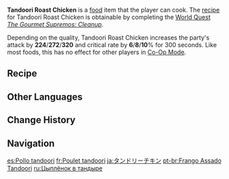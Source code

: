 {{Food Infobox
|id              = 108428
|description     = A signature chicken dish of Sumeru.
|desc_suspicious = Baked in high heat, the chicken has become dry and wooden. The overabundance of seasonings has covered the original scent of the ingredients. Even someone who likes jerky will need a bottle of water to help swallow the meat.
|desc_basic      = The chicken was first marinated with red spices, and then roasted in a tandoor. The process of making this Sumeru classic does not involve any fancy skills, and the use of such a humble clay oven might be surprising to some. In Sumeru, a tandoor to a veteran chef is as important as a trusty sword to an adventurer.
|desc_delicious  = The vibrant flames have locked the umami inside the chicken’s reddened skin. Once it slips into your mouth, the rich flavor will awaken your every taste bud. The chicken and spices seem to have performed a mysterious Sumeru dance on the tip of your tongue, evoking the image of a festive banquet…
|type            = ATK-Boosting Dishes
|effect          = Increases all party members' ATK by (var1) and CRIT Rate by (var2)% for 300s.
|eff_suspicious1 = 224
|effectType      = ATK Up
|eff_att1        = ATK
|eff_att2        = CRIT Rate
|eff_suspicious2 = 6
|eff_basic1      = 272
|eff_basic2      = 8
|eff_delicious1  = 320
|eff_delicious2  = 10
|quality         = 4
|region          = Sumeru
|variant         = 
|recipe          = Complete [[The Gourmet Supremos: Cleanup]]
}}
'''Tandoori Roast Chicken''' is a [[food]] item that the player can cook. The [[recipe]] for Tandoori Roast Chicken is obtainable by completing the [[World Quest]] ''[[The Gourmet Supremos: Cleanup]]''.

Depending on the quality, Tandoori Roast Chicken increases the party's attack by '''224'''/'''272'''/'''320''' and critical rate by '''6'''/'''8'''/'''10'''% for 300 seconds. Like most foods, this has no effect for other players in [[Co-Op Mode]].

== Recipe ==
{{Recipe
|Fowl = 3
|Rukkhashava Mushrooms = 2
|Padisarah = 1
|Spice = 1
|sort = Fowl;Rukkhashava Mushrooms;Padisarah;Spice
|type = Cooking
}}

==Other Languages==
{{Other Languages
|en      = Tandoori Roast Chicken
|zhs     = 唐杜尔烤鸡
|zhs_rm  = Tángdù'ěr Kǎojī
|zht     = 唐杜爾烤雞
|zht_rm  = Tángdù'ěr Kǎojī
|zh_tl   = Tandoori Roast Chicken
|ja      = タンドリーチキン
|ja_rm   = Tandorii Chikin
|ja_tl   = Tandoori Chicken
|ko      = 탄두리 치킨
|ko_rm   = Tanduri Chikin
|ko_tl   = Tandoori Chicken
|es      = Pollo tandoori
|es_tl   = Tandoori Chicken
|fr      = Poulet tandoori
|fr_tl   = Tandoori Chicken
|ru      = Цыплёнок в тандыре
|ru_tl   = Chicken in Tandoori
|th      = Tandoori Roast Chicken
|vi      = Gà Nướng Tandoori
|vi_tl   = Tandoori Roast Chicken
|de      = Tandoori-Brathähnchen
|de_tl   = Tandoori Roast Chicken
|id      = Tandoori Roast Chicken
|pt      = Frango Assado Tandoori
|pt_tl   = 
|tr      = Tavuk Tandır
|tr_tl   = 
|it      = Pollo tandoori
|it_tl   = 
}}

==Change History==
{{Change History|3.0}}

==Navigation==
{{Food Navbox}}

[[es:Pollo tandoori]]
[[fr:Poulet tandoori]]
[[ja:タンドリーチキン]]
[[pt-br:Frango Assado Tandoori]]
[[ru:Цыплёнок в тандыре]]
